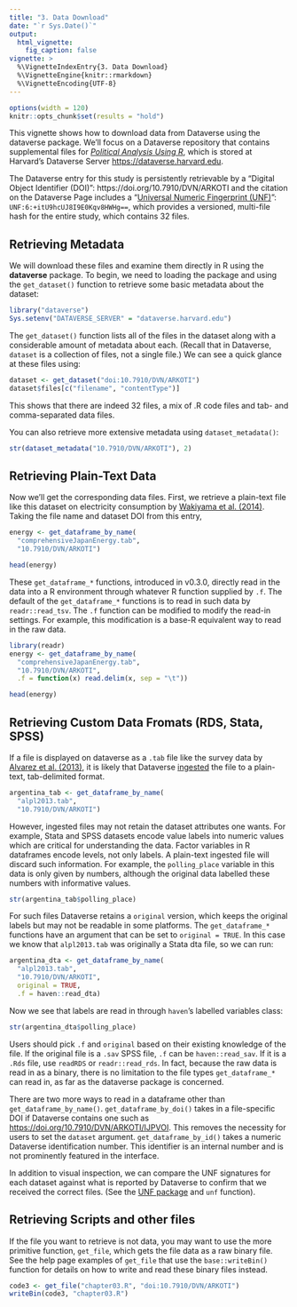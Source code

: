 ```yaml
---
title: "3. Data Download"
date: "`r Sys.Date()`"
output:
  html_vignette:
    fig_caption: false
vignette: >
  %\VignetteIndexEntry{3. Data Download}
  %\VignetteEngine{knitr::rmarkdown}
  %\VignetteEncoding{UTF-8}
---
```


```r
options(width = 120)
knitr::opts_chunk$set(results = "hold")
```

This vignette shows how to download data from Dataverse using the dataverse package. We'll focus on a Dataverse repository that contains supplemental files for [*Political Analysis Using R*](https://www.springer.com/gb/book/9783319234458), which is stored at Harvard's Dataverse Server <https://dataverse.harvard.edu>.

The Dataverse entry for this study is persistently retrievable by a "Digital Object Identifier (DOI)": https://doi.org/10.7910/DVN/ARKOTI and the citation on the Dataverse Page includes a "[Universal Numeric Fingerprint (UNF)](https://guides.dataverse.org/en/latest/developers/unf/index.html)": `UNF:6:+itU9hcUJ8I9E0Kqv8HWHg==`, which provides a versioned, multi-file hash for the entire study, which contains 32 files.


## Retrieving Metadata

We will download these files and examine them directly in R using the **dataverse** package. To begin, we need to loading the package and using the `get_dataset()` function to retrieve some basic metadata about the dataset:

```r
library("dataverse")
Sys.setenv("DATAVERSE_SERVER" = "dataverse.harvard.edu")
```

The `get_dataset()` function lists all of the files in the dataset along with a considerable amount of metadata about each. (Recall that in Dataverse, `dataset` is a collection of files, not a single file.)  We can see a quick glance at these files using:

```r
dataset <- get_dataset("doi:10.7910/DVN/ARKOTI")
dataset$files[c("filename", "contentType")]
```

This shows that there are indeed 32 files, a mix of .R code files and tab- and comma-separated data files.

You can also retrieve more extensive metadata using `dataset_metadata()`:

```r
str(dataset_metadata("10.7910/DVN/ARKOTI"), 2)
```




## Retrieving Plain-Text Data

Now we'll get the corresponding data files. First, we retrieve a plain-text file like this dataset on electricity consumption by [Wakiyama et al. (2014)](https://doi.org/10.7910/DVN/ARKOTI/GN1MRT). Taking the file name and dataset DOI from this entry,

```r
energy <- get_dataframe_by_name(
  "comprehensiveJapanEnergy.tab",
  "10.7910/DVN/ARKOTI")

head(energy)
```

These `get_dataframe_*` functions, introduced in v0.3.0, directly read in the data into a R environment through whatever R function supplied by `.f`. The default of the  `get_dataframe_*` functions is to read in such data by `readr::read_tsv`. The `.f` function can be modified to modify the read-in settings. For example, this modification is a base-R equivalent way to read in the raw data.


```r
library(readr)
energy <- get_dataframe_by_name(
  "comprehensiveJapanEnergy.tab",
  "10.7910/DVN/ARKOTI",
  .f = function(x) read.delim(x, sep = "\t"))

head(energy)
```



## Retrieving Custom Data Fromats (RDS, Stata, SPSS)


If a file is displayed on dataverse as a `.tab` file like the survey data by [Alvarez et al. (2013)](https://doi.org/10.7910/DVN/ARKOTI/A8YRMP), it is likely that Dataverse [ingested](https://guides.dataverse.org/en/latest/user/tabulardataingest/index.html) the file to a plain-text, tab-delimited format.

```r
argentina_tab <- get_dataframe_by_name(
  "alpl2013.tab",
  "10.7910/DVN/ARKOTI")
```


However, ingested files may not retain the dataset attributes one wants. For example, Stata and SPSS datasets encode value labels into numeric values which are critical for understanding the data. Factor variables in R dataframes encode levels, not only labels. A plain-text ingested file will discard such information. For example,  the `polling_place` variable in this data is only given by numbers, although the original data labelled these numbers with informative values.

```r
str(argentina_tab$polling_place)
```

For such files Dataverse retains a `original` version, which keeps the original labels but may not be readable in some platforms. The `get_dataframe_*` functions have an argument that can be set to `original = TRUE`. In this case we know that `alpl2013.tab` was originally a Stata dta file, so we can run:

```r
argentina_dta <- get_dataframe_by_name(
  "alpl2013.tab",
  "10.7910/DVN/ARKOTI",
  original = TRUE,
  .f = haven::read_dta)
```

Now we see that labels are read in through `haven`'s labelled variables class:

```r
str(argentina_dta$polling_place)
```



Users should pick `.f` and `original` based on their existing knowledge of the file. If the original file is a `.sav` SPSS file, `.f` can be `haven::read_sav`. If it is a `.Rds` file, use `readRDS` or `readr::read_rds`. In fact, because the raw data is read in as a binary, there is no limitation to the file types `get_dataframe_*` can read in, as far as the dataverse package is concerned.

There are two more ways to read in a dataframe other than `get_dataframe_by_name()`. `get_dataframe_by_doi()` takes in a file-specific DOI if Dataverse contains one such as <https://doi.org/10.7910/DVN/ARKOTI/IJPVOI>. This removes the necessity for users to set the `dataset` argument. `get_dataframe_by_id()` takes a numeric Dataverse identification number. This identifier is an internal number and is not prominently featured in the interface.


In addition to visual inspection, we can compare the UNF signatures for each dataset against what is reported by Dataverse to confirm that we received the correct files. (See the [UNF package](https://cran.r-project.org/package=UNF) and `unf` function).



## Retrieving Scripts and other files

If the file you want to retrieve is not data, you may want to use the  more primitive function, `get_file`, which gets the file data as a raw binary file. See the help page examples of `get_file` that use the `base::writeBin()` function for details on how to write and read these binary files instead.

```r
code3 <- get_file("chapter03.R", "doi:10.7910/DVN/ARKOTI")
writeBin(code3, "chapter03.R")
```
